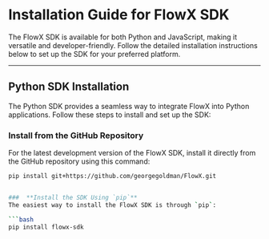 # Installation Guide for FlowX SDK

The FlowX SDK is available for both Python and JavaScript, making it versatile and developer-friendly. Follow the detailed installation instructions below to set up the SDK for your preferred platform.

---

## Python SDK Installation

The Python SDK provides a seamless way to integrate FlowX into Python applications. Follow these steps to install and set up the SDK:


### Install from the GitHub Repository

For the latest development version of the FlowX SDK, install it directly from the GitHub repository using this command:

```bash
pip install git+https://github.com/georgegoldman/FlowX.git


###  **Install the SDK Using `pip`**
The easiest way to install the FlowX SDK is through `pip`:

```bash
pip install flowx-sdk



